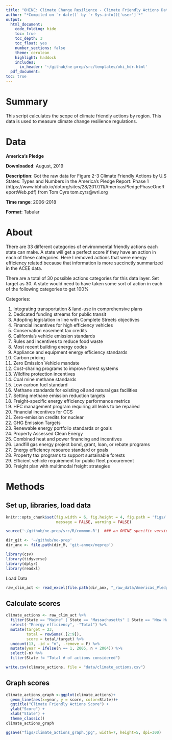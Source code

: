 ```yaml
---
title: "OHINE: Climate Change Resilience - Climate Friendly Actions Data Prep"
author: "*Compiled on `r date()` by `r Sys.info()['user']`*"
output: 
  html_document:
    code_folding: hide
    toc: true
    toc_depth: 3
    toc_float: yes
    number_sections: false
    theme: cerulean
    highlight: haddock
    includes: 
      in_header: '~/github/ne-prep/src/templates/ohi_hdr.html'
  pdf_document:
toc: true
---
```


# Summary

This script calculates the scope of climate friendly actions by region. This data is used to measure climate change resilience regulations.

# Data
**America's Pledge**

**Downloaded**: August, 2019

**Description**: Got the raw data for Figure 2-3 Climate Friendly Actions by U.S States: Types and Numbers in the America's Pledge Report: Phase 1 (https://www.bbhub.io/dotorg/sites/28/2017/11/AmericasPledgePhaseOneReportWeb.pdf) from Tom Cyrs tom.cyrs@wri.org 

**Time range**: 2006-2018

**Format**: Tabular

# About
There are 33 different categories of environmental friendly actions each state can make. A state will get a perfect score if they have an action in each of these categories. Here I removed actions that were energy efficiency related because that information is more succinctly summarized in the ACEE data.  
 
There are a total of 30 possible actions categories for this data layer.
Set target as 30. A state would need to have taken some sort of action in each of the following categories to get 100%

Categories:

1. Integrating transportation & land-use in comprehensive plans	
2. Dedicated funding streams for public transit
3. Adopting legislation in line with Complete Streets objectives
4. Financial incentives for high efficiency vehicles
5. Conservation easement tax credits
6. California’s vehicle emission standards
7. Rules and incentives to reduce food waste
8. Most recent building energy codes
9. Appliance and equipment energy efficiency standards
10. Carbon pricing	
11. Zero Emission Vehicle mandate
12. Cost-sharing programs to improve forest systems
13. Wildfire protection incentives
14. Coal mine methane standards
15. Low carbon fuel standard
16. Methane standards for existing oil and natural gas facilities
17. Setting methane emission reduction targets
18. Freight-specific energy efficiency performance metrics
19. HFC management program requiring all leaks to be repaired
20. Financial incentives for CCS
21. Zero-emission credits for nuclear
22. GHG Emission Targets
23. Renewable energy portfolio standards or goals
24. Property Assessed Clean Energy
25. Combined heat and power financing and incentives
26. Landfill gas energy project bond, grant, loan, or rebate programs
27. Energy efficiency resource standard or goals
28. Property tax programs to support sustainable forests
29. Efficient vehicle requirement for public fleet procurement
30. Freight plan  with multimodal freight strategies

# Methods

## Set up, libraries, load data
``` r
knitr::opts_chunk$set(fig.width = 6, fig.height = 4, fig.path = 'figs/',
                      message = FALSE, warning = FALSE)

source('~/github/ne-prep/src/R/common.R')  ### an OHINE specific version of common.R

dir_git <- '~/github/ne-prep'
dir_anx <- file.path(dir_M, 'git-annex/neprep')

library(csv)
library(tidyverse)
library(dplyr)
library(readxl)
```

Load Data
```r
raw_clim_act <- read_excel(file.path(dir_anx, "_raw_data/Americas_Pledge/states_climate_regs_summary.xlsx"), skip=2, sheet = 2)
```

## Calculate scores
```r
climate_actions <- raw_clim_act %>% 
  filter(State == "Maine" | State == "Massachusetts" | State == "New Hampshire" | State == "Rhode Island" | State == "Connecticut" | State == "New York" | State == "Total # of actions considered") %>% 
  select(-"Energy efficiency", -"Total") %>% 
  mutate(target = 23,
         total = rowSums(.[2:9]),
         score = total/target) %>% 
  uncount(13, .id = "n", .remove = F) %>%
  mutate(year = ifelse(n == 1, 2005, n + 2004)) %>%
  select(-n) %>% 
  filter(State != "Total # of actions considered")

write.csv(climate_actions, file = "data/climate_actions.csv")
```

## Graph scores
```r
climate_actions_graph <-ggplot(climate_actions)+
  geom_line(aes(x=year, y = score, color=State))+
  ggtitle("Climate Friendly Actions Score") +
  ylab("Score") +
  xlab("State") +
  theme_classic() 
climate_actions_graph

ggsave("figs/climate_actions_graph.jpg", width=7, height=5, dpi=300)
```



